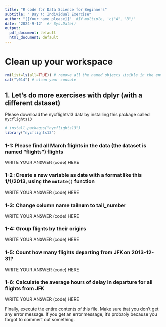 ```yaml
---
title: "R code for Data Science for Beginners"
subtitle: " Day 4: Individual Exercise"
author: "[[Your name please]]"  #If multiple, 'c("A", "B")'
date: "2024-9-12"  #r Sys.Date()
output:
  pdf_document: default
  html_document: default
---
```


# Clean up your workspace 
```r
rm(list=ls(all=TRUE)) # remove all the named objects visible in the environment 
cat("\014") # clean your console
```

## 1. Let's do more exercises with dplyr (with a different dataset) 

Please download the nycflights13 data by installing this package called `nycflights13`

```r
# install.packages("nycflights13")
library("nycflights13")
```

### 1-1: Please find all March flights in the data (the dataset is named "flights") flights

WRITE YOUR ANSWER (code) HERE

### 1-2 :Create a new variable as date with a format like this 1/1/2013, using the `mutate()` function

WRITE YOUR ANSWER (code) HERE

### 1-3: Change column name tailnum to tail_number

WRITE YOUR ANSWER (code) HERE

### 1-4: Group flights by their origins

WRITE YOUR ANSWER (code) HERE

### 1-5: Count how many flights departing from JFK on 2013-12-31?

WRITE YOUR ANSWER (code) HERE

### 1-6: Calculate the average hours of delay in departure for all flights from JFK

WRITE YOUR ANSWER (code) HERE

Finally, execute the entire contents of this file. Make sure that you don't get any error message. If you get an error message, it's probably because you forgot to comment out something. 


